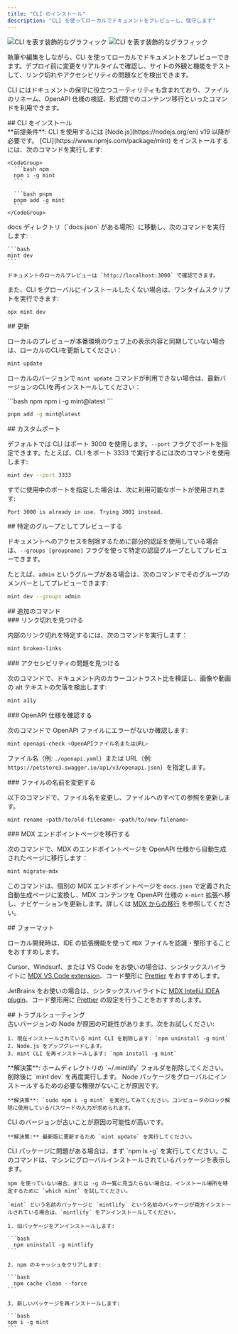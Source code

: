 ```yaml
---
title: "CLI のインストール"
description: "CLI を使ってローカルでドキュメントをプレビューし、保守します"
---
```


<img className="block dark:hidden my-0 pointer-events-none" src="/images/installation/local-development-light.png" alt="CLI を表す装飾的なグラフィック" />

<img className="hidden dark:block my-0 pointer-events-none" src="/images/installation/local-development-dark.png" alt="CLI を表す装飾的なグラフィック" />

執筆や編集をしながら、CLI を使ってローカルでドキュメントをプレビューできます。デプロイ前に変更をリアルタイムで確認し、サイトの外観と機能をテストして、リンク切れやアクセシビリティの問題などを検出できます。

CLI にはドキュメントの保守に役立つユーティリティも含まれており、ファイルのリネーム、OpenAPI 仕様の検証、形式間でのコンテンツ移行といったコマンドを利用できます。

<div id="install-the-cli">
  ## CLI をインストール
</div>

<Info>
  **前提条件**: CLI を使用するには [Node.js](https://nodejs.org/en) v19 以降が必要です。
</Info>

<Steps>
  <Step title="CLI をインストール">
    [CLI](https://www.npmjs.com/package/mint) をインストールするには、次のコマンドを実行します:

    <CodeGroup>
      ```bash npm
      npm i -g mint
      ```

      ```bash pnpm
      pnpm add -g mint
      ```
    </CodeGroup>
  </Step>

  <Step title="ローカルでプレビュー">
    docs ディレクトリ（`docs.json` がある場所）に移動し、次のコマンドを実行します:

    ```bash
    mint dev
    ```

    ドキュメントのローカルプレビューは `http://localhost:3000` で確認できます。
  </Step>
</Steps>

また、CLI をグローバルにインストールしたくない場合は、ワンタイムスクリプトを実行できます:

```bash
npx mint dev
```

<div id="updates">
  ## 更新
</div>

ローカルのプレビューが本番環境のウェブ上の表示内容と同期していない場合は、ローカルのCLIを更新してください：

```bash
mint update
```

ローカルのバージョンで `mint update` コマンドが利用できない場合は、最新バージョンのCLIを再インストールしてください：

<CodeGroup>
  ```bash npm
  npm i -g mint@latest
  ```

  ```bash pnpm
  pnpm add -g mint@latest
  ```
</CodeGroup>

<div id="custom-ports">
  ## カスタムポート
</div>

デフォルトでは CLI はポート 3000 を使用します。`--port` フラグでポートを指定できます。たとえば、CLI をポート 3333 で実行するには次のコマンドを使用します:

```bash
mint dev --port 3333
```

すでに使用中のポートを指定した場合は、次に利用可能なポートが使用されます:

```mdx
Port 3000 is already in use. Trying 3001 instead.
```

<div id="preview-as-a-specific-group">
  ## 特定のグループとしてプレビューする
</div>

ドキュメントへのアクセスを制限するために部分的認証を使用している場合は、`--groups [groupname]` フラグを使って特定の認証グループとしてプレビューできます。

たとえば、`admin` というグループがある場合は、次のコマンドでそのグループのメンバーとしてプレビューできます:

```bash
mint dev --groups admin
```

<div id="additional-commands">
  ## 追加のコマンド
</div>

<div id="find-broken-links">
  ### リンク切れを見つける
</div>

内部のリンク切れを特定するには、次のコマンドを実行します：

```bash
mint broken-links
```

<div id="find-accessibility-issues">
  ### アクセシビリティの問題を見つける
</div>

次のコマンドで、ドキュメント内のカラーコントラスト比を検証し、画像や動画の alt テキストの欠落を検出します:

```bash
mint a11y
```

<div id="check-openapi-spec">
  ### OpenAPI 仕様を確認する
</div>

次のコマンドで OpenAPI ファイルにエラーがないか確認します:

```bash
mint openapi-check <OpenAPIファイル名またはURL>
```

ファイル名（例: `./openapi.yaml`）または URL（例: `https://petstore3.swagger.io/api/v3/openapi.json`）を指定します。

<div id="rename-files">
  ### ファイルの名前を変更する
</div>

以下のコマンドで、ファイル名を変更し、ファイルへのすべての参照を更新します。

```bash
mint rename <path/to/old-filename> <path/to/new-filename>
```

<div id="migrate-mdx-endpoint-pages">
  ### MDX エンドポイントページを移行する
</div>

次のコマンドで、MDX のエンドポイントページを OpenAPI 仕様から自動生成されたページに移行します：

```bash
mint migrate-mdx
```

このコマンドは、個別の MDX エンドポイントページを `docs.json` で定義された自動生成ページに変換し、MDX コンテンツを OpenAPI 仕様の `x-mint` 拡張へ移し、ナビゲーションを更新します。詳しくは [MDX からの移行](/ja/guides/migrating-from-mdx) を参照してください。

<div id="formatting">
  ## フォーマット
</div>

ローカル開発時は、IDE の拡張機能を使って `MDX` ファイルを認識・整形することをおすすめします。

Cursor、Windsurf、または VS Code をお使いの場合は、シンタックスハイライトに [MDX VS Code extension](https://marketplace.visualstudio.com/items?itemName=unifiedjs.vscode-mdx)、コード整形に [Prettier](https://marketplace.visualstudio.com/items?itemName=esbenp.prettier-vscode) をおすすめします。

JetBrains をお使いの場合は、シンタックスハイライトに [MDX IntelliJ IDEA plugin](https://plugins.jetbrains.com/plugin/14944-mdx)、コード整形用に [Prettier](https://prettier.io/docs/webstorm) の設定を行うことをおすすめします。

<div id="troubleshooting">
  ## トラブルシューティング
</div>

<AccordionGroup>
  <Accordion title="エラー: darwin-arm64 ランタイムで「sharp」モジュールを読み込めませんでした">
    古いバージョンの Node が原因の可能性があります。次をお試しください:

    1. 現在インストールされている mint CLI を削除します: `npm uninstall -g mint`
    2. Node.js をアップグレードします。
    3. mint CLI を再インストールします: `npm install -g mint`
  </Accordion>

  <Accordion title="問題: 不明なエラーが発生する">
    **解決策**: ホームディレクトリの `~/.mintlify` フォルダを削除してください。削除後に `mint dev` を再度実行します。
  </Accordion>

  <Accordion title="エラー: permission denied">
    Node パッケージをグローバルにインストールするための必要な権限がないことが原因です。

    **解決策**: `sudo npm i -g mint` を実行してみてください。コンピュータのロック解除に使用しているパスワードの入力が求められます。
  </Accordion>

  <Accordion title="ローカルプレビューがウェブ上のドキュメントと同じに見えない">
    CLI のバージョンが古いことが原因の可能性が高いです。

    **解決策:** 最新版に更新するため `mint update` を実行してください。
  </Accordion>

  <Accordion title="mintlify と mint パッケージの違い">
    CLI パッケージに問題がある場合は、まず `npm ls -g` を実行してください。このコマンドは、マシンにグローバルインストールされているパッケージを表示します。

    npm を使っていない場合、または -g の一覧に見当たらない場合は、インストール場所を特定するために `which mint` を試してください。

    `mint` という名前のパッケージと `mintlify` という名前のパッケージが両方インストールされている場合は、`mintlify` をアンインストールしてください。

    1. 旧パッケージをアンインストールします:

    ```bash
      npm uninstall -g mintlify
    ```

    2. npm のキャッシュをクリアします:

    ```bash
      npm cache clean --force
    ```

    3. 新しいパッケージを再インストールします:

    ```bash
    npm i -g mint
    ```
  </Accordion>
</AccordionGroup>